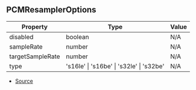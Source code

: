 ## PCMResamplerOptions

| Property | Type | Value |
| ----------- | ----------- | ----------- |
| disabled | boolean | N/A |
| sampleRate | number | N/A |
| targetSampleRate | number | N/A |
| type | 's16le' \| 's16be' \| 's32le' \| 's32be' | N/A |


- [Source](https://github.com/Androz2091/discord-player/blob/f2dbc02/packages/equalizer/src/audio/PCMResampler.ts#L4)